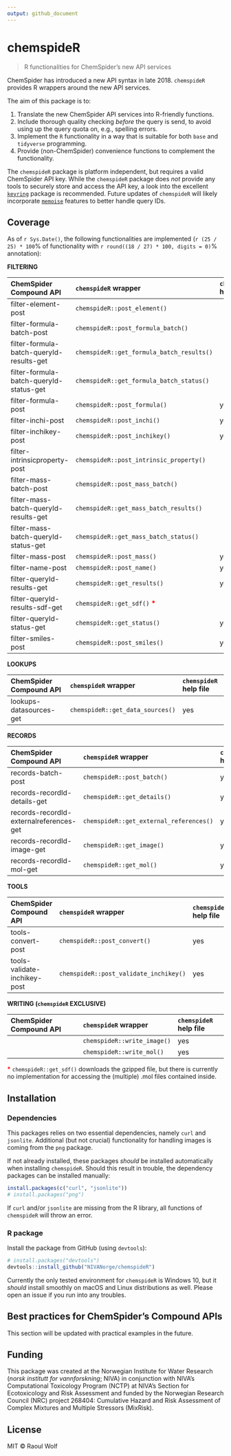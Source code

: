 ```yaml
---
output: github_document
---
```


<!-- README.md is generated from README.Rmd. Please edit that file -->

# chemspideR

> R functionalities for ChemSpider's new API services

ChemSpider has introduced a new API syntax in late 2018. `chemspideR` provides R wrappers around the new API services. 

The aim of this package is to:

1) Translate the new ChemSpider API services into R-friendly functions.
2) Include thorough quality checking *before* the query is send, to avoid using up the query quota on, e.g., spelling errors.
3) Implement the `R` functionality in a way that is suitable for both `base` and `tidyverse` programming.
4) Provide (non-ChemSpider) convenience functions to complement the functionality.

The `chemspideR` package is platform independent, but requires a valid ChemSpider API key. While the `chemspideR` package does *not* provide any tools to securely store and access the API key, a look into the excellent [`keyring`](https://github.com/r-lib/keyring) package is recommended. Future updates of `chemspideR` will likely incorporate [`memoise`](https://github.com/r-lib/memoise) features to better handle query IDs.

## Coverage

As of `r Sys.Date()`, the following functionalities are implemented (`r (25 / 25) * 100`% of functionality with `r round((18 / 27) * 100, digits = 0)`% annotation):

**FILTERING**

|ChemSpider Compound API|`chemspideR` wrapper|`chemspideR` help file|
|:---------------------------------------|:----------------------------------------|:-------------------------|
|filter-element-post|`chemspideR::post_element()`||
|filter-formula-batch-post|`chemspideR::post_formula_batch()`||
|filter-formula-batch-queryId-results-get|`chemspideR::get_formula_batch_results()`||
|filter-formula-batch-queryId-status-get|`chemspideR::get_formula_batch_status()`||
|filter-formula-post|`chemspideR::post_formula()`|yes|
|filter-inchi-post|`chemspideR::post_inchi()`|yes|
|filter-inchikey-post|`chemspideR::post_inchikey()`|yes|
|filter-intrinsicproperty-post|`chemspideR::post_intrinsic_property()`||
|filter-mass-batch-post|`chemspideR::post_mass_batch()`||
|filter-mass-batch-queryId-results-get|`chemspideR::get_mass_batch_results()`||
|filter-mass-batch-queryId-status-get|`chemspideR::get_mass_batch_status()`||
|filter-mass-post|`chemspideR::post_mass()`|yes|
|filter-name-post|`chemspideR::post_name()`|yes|
|filter-queryId-results-get|`chemspideR::get_results()`|yes|
|filter-queryId-results-sdf-get|`chemspideR::get_sdf()` <span style="color:red">**\***</span>||
|filter-queryId-status-get|`chemspideR::get_status()`|yes|
|filter-smiles-post|`chemspideR::post_smiles()`|yes|

**LOOKUPS**

|ChemSpider Compound API|`chemspideR` wrapper|`chemspideR` help file|
|:---------------------------------------|:----------------------------------------|:-------------------------|
|lookups-datasources-get|`chemspideR::get_data_sources()`|yes|

**RECORDS**

|ChemSpider Compound API|`chemspideR` wrapper|`chemspideR` help file|
|:---------------------------------------|:----------------------------------------|:-------------------------|
|records-batch-post|`chemspideR::post_batch()`|yes|
|records-recordId-details-get|`chemspideR::get_details()`|yes|
|records-recordId-externalreferences-get|`chemspideR::get_external_references()`|yes|
|records-recordId-image-get|`chemspideR::get_image()`|yes|
|records-recordId-mol-get|`chemspideR::get_mol()`|yes|

**TOOLS**

|ChemSpider Compound API|`chemspideR` wrapper|`chemspideR` help file|
|:---------------------------------------|:----------------------------------------|:-------------------------|
|tools-convert-post|`chemspideR::post_convert()`|yes|
|tools-validate-inchikey-post|`chemspideR::post_validate_inchikey()`|yes|

**WRITING (`chemspideR` EXCLUSIVE)**

|ChemSpider Compound API|`chemspideR` wrapper|`chemspideR` help file|
|:---------------------------------------|:----------------------------------------|:-------------------------|
||`chemspideR::write_image()`|yes|
||`chemspideR::write_mol()`|yes|

<span style="color:red">**\***</span> `chemspideR::get_sdf()` downloads the gzipped file, but there is currently no implementation for accessing the (multiple) .mol files contained inside.

## Installation

### Dependencies

This packages relies on two essential dependencies, namely `curl` and `jsonlite`. Additional (but not crucial) functionality for handling images is coming from the `png` package.

If not already installed, these packages *should* be installed automatically when installing `chemspideR`. Should this result in trouble, the dependency packages can be installed manually:

```r
install.packages(c("curl", "jsonlite"))
# install.packages("png")
```

If `curl` and/or `jsonlite` are missing from the R library, all functions of `chemspideR` will throw an error.

### R package

Install the package from GitHub (using `devtools`):

```r
# install.packages("devtools")
devtools::install_github("NIVANorge/chemspideR")
```

Currently the only tested environment for `chemspideR` is Windows 10, but it *should* install smoothly on macOS and Linux distributions as well. Please open an issue if you run into any troubles. 

## Best practices for ChemSpider's Compound APIs

This section will be updated with practical examples in the future.

## Funding

This package was created at the Norwegian Institute for Water Research (*norsk institutt for vannforskning*; NIVA) in conjunction with NIVA's Computational Toxicology Program (NCTP) at NIVA's Section for Ecotoxicology and Risk Assessment and funded by the Norwegian Research Council (NRC) project 268404: Cumulative Hazard and Risk Assessment of Complex Mixtures and Multiple Stressors (MixRisk).

## License

MIT © Raoul Wolf

